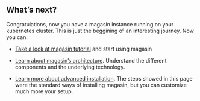 ## What's next?

Congratulations, now you have a magasin instance running on your kubernetes cluster. This is just the beggining of an interesting journey. Now you can:

* [Take a look at magasin tutorial](../get-started/tutorial-overview.qmd) and start using magasin

* [Learn about magasin's architecture](../architecture.qmd). Understand the different components and the underlying technology.

* [Learn more about advanced installation](./advanced.qmd). The steps showed in this page were the standard ways of installing magasin, but you can customize much more your setup.
